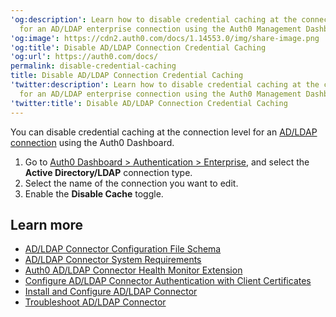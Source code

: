 ---
'og:description': Learn how to disable credential caching at the connection level
  for an AD/LDAP enterprise connection using the Auth0 Management Dashboard.
'og:image': https://cdn2.auth0.com/docs/1.14553.0/img/share-image.png
'og:title': Disable AD/LDAP Connection Credential Caching
'og:url': https://auth0.com/docs/
permalink: disable-credential-caching
title: Disable AD/LDAP Connection Credential Caching
'twitter:description': Learn how to disable credential caching at the connection level
  for an AD/LDAP enterprise connection using the Auth0 Management Dashboard.
'twitter:title': Disable AD/LDAP Connection Credential Caching
---
You can disable credential caching at the connection level for an [AD/LDAP connection](/docs/authenticate/identity-providers/enterprise-identity-providers/active-directory-ldap/ad-ldap-connector) using the <Tooltip tip="Auth0 Dashboard: Auth0's main product to configure your services." cta="View Glossary" href="/docs/glossary?term=Auth0+Dashboard">Auth0 Dashboard</Tooltip>.

1. Go to [Auth0 Dashboard > Authentication > Enterprise](https://manage.auth0.com/#/connections/enterprise), and select the **Active Directory/LDAP** connection type.
2. Select the name of the connection you want to edit.
3. Enable the **Disable Cache** toggle.

## Learn more

* [AD/LDAP Connector Configuration File Schema](/docs/authenticate/identity-providers/enterprise-identity-providers/active-directory-ldap/ad-ldap-connector/ad-ldap-connector-config-file-schema)
* [AD/LDAP Connector System Requirements](/docs/authenticate/identity-providers/enterprise-identity-providers/active-directory-ldap/ad-ldap-connector/ad-ldap-connector-requirements)
* [Auth0 AD/LDAP Connector Health Monitor Extension](/docs/customize/extensions/ad-ldap-connector-health-monitor)
* [Configure AD/LDAP Connector Authentication with Client Certificates](/docs/authenticate/identity-providers/enterprise-identity-providers/active-directory-ldap/ad-ldap-connector/configure-ad-ldap-connector-client-certificates)
* [Install and Configure AD/LDAP Connector](/docs/authenticate/identity-providers/enterprise-identity-providers/active-directory-ldap/ad-ldap-connector/install-configure-ad-ldap-connector)
* [Troubleshoot AD/LDAP Connector](/docs/troubleshoot/integration-extensibility-issues/troubleshoot-ad-ldap-connector)
